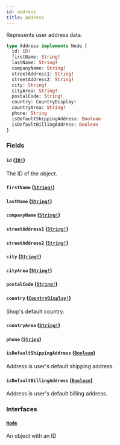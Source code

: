 ```yaml
---
id: address
title: Address
---
```


Represents user address data.

```graphql
type Address implements Node {
  id: ID!
  firstName: String!
  lastName: String!
  companyName: String!
  streetAddress1: String!
  streetAddress2: String!
  city: String!
  cityArea: String!
  postalCode: String!
  country: CountryDisplay!
  countryArea: String!
  phone: String
  isDefaultShippingAddress: Boolean
  isDefaultBillingAddress: Boolean
}
```

### Fields

#### `id` ([`ID!`](/developer/api-reference/scalars/id.mdx))

The ID of the object.

#### `firstName` ([`String!`](/developer/api-reference/scalars/string.mdx))

#### `lastName` ([`String!`](/developer/api-reference/scalars/string.mdx))

#### `companyName` ([`String!`](/developer/api-reference/scalars/string.mdx))

#### `streetAddress1` ([`String!`](/developer/api-reference/scalars/string.mdx))

#### `streetAddress2` ([`String!`](/developer/api-reference/scalars/string.mdx))

#### `city` ([`String!`](/developer/api-reference/scalars/string.mdx))

#### `cityArea` ([`String!`](/developer/api-reference/scalars/string.mdx))

#### `postalCode` ([`String!`](/developer/api-reference/scalars/string.mdx))

#### `country` ([`CountryDisplay!`](/developer/api-reference/objects/country-display.mdx))

Shop's default country.

#### `countryArea` ([`String!`](/developer/api-reference/scalars/string.mdx))

#### `phone` ([`String`](/developer/api-reference/scalars/string.mdx))

#### `isDefaultShippingAddress` ([`Boolean`](/developer/api-reference/scalars/boolean.mdx))

Address is user's default shipping address.

#### `isDefaultBillingAddress` ([`Boolean`](/developer/api-reference/scalars/boolean.mdx))

Address is user's default billing address.

### Interfaces

#### [`Node`](/developer/api-reference/interfaces/node.mdx)

An object with an ID
